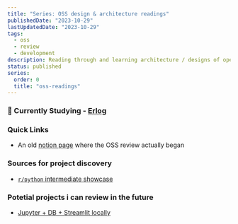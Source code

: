 ```yaml
---
title: "Series: OSS design & architecture readings"
publishedDate: "2023-10-29"
lastUpdatedDate: "2023-10-29"
tags:
  - oss
  - review
  - development
description: Reading through and learning architecture / designs of open source projects
status: published
series:
  order: 0
  title: "oss-readings"
---
```


### 🚨 Currently Studying - [Erlog](/posts/erlog)

### Quick Links

- An old [notion page](https://rishikaushik.notion.site/OSS-Review-6f5a27a9a00245afae3c75eeec5f5011?pvs=4) where the OSS review actually began

### Sources for project discovery

- [`r/python` intermediate showcase](https://www.reddit.com/r/Python/?f=flair_name%3A%22Intermediate%20Showcase%22)

### Potetial projects i can review in the future

- [Jupyter + DB + Streamlit locally](https://www.reddit.com/r/Python/comments/17h8ou4/connecting_jupyter_db_streamlit_locally_with/)
